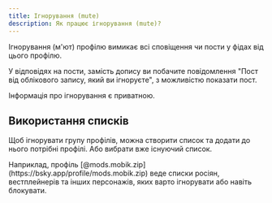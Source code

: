 ```yaml
---
title: Ігнорування (mute)
description: Як працює ігнорування (mute)?
---
```



Ігнорування (м'ют) профілю вимикає всі сповіщення чи пости у фідах від цього профілю.

У відповідях на пости, замість допису ви побачите повідомлення "Пост від облікового запису, який ви
ігноруєте", з можливістю показати пост.

Інформація про ігнорування є приватною.

## Використання списків

Щоб ігнорувати групу профілів, можна створити список та додати до нього потрібні профілі. Або
вибрати вже існуючий список.

<Aside type="tip">
  Наприклад, профіль [@mods.mobik.zip](https://bsky.app/profile/mods.mobik.zip) веде списки росіян,
  вестплейнерів та інших персонажів, яких варто ігнорувати або навіть блокувати.
</Aside>
